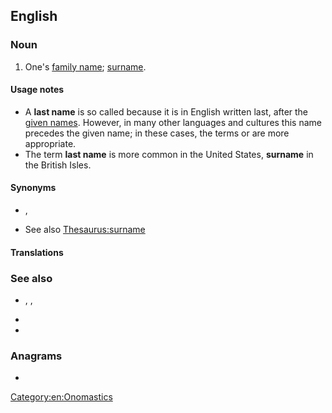 {{also|last-name}}
==English==

===Noun===
{{en-noun}}

# One's [[family name]]; [[surname]].

====Usage notes====
* A '''last name''' is so called because it is in English written last, after the [[given name]]s. However, in many other languages and cultures this name precedes the given name; in these cases, the terms {{mention|en|surname}} or {{mention|en|family name}} are more appropriate.
* The term '''last name''' is more common in the United States, '''surname''' in the British Isles.

====Synonyms====
* {{l|en|family name}}, {{l|en|surname}}
* See also [[Thesaurus:surname]]

====Translations====
{{trans-see|surname}}

===See also===
* {{l|en|first name}}, {{l|en|forename}}, {{l|en|given name}}
* {{l|en|personal name}}
* {{l|en|middle name}}

===Anagrams===
* {{anagrams|en|a=aaelmnst|altnames|slametan|talesman}}

[[Category:en:Onomastics]]